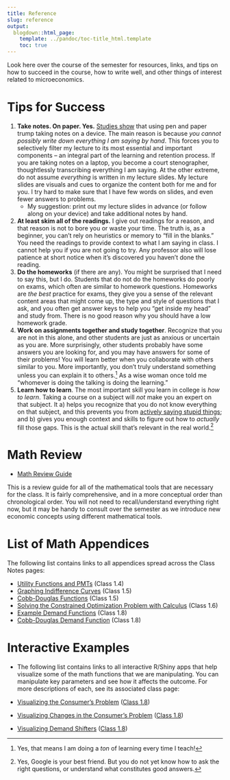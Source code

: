 ```yaml
---
title: Reference
slug: reference
output:
  blogdown::html_page:
    template: ../pandoc/toc-title_html.template
    toc: true
---
```


Look here over the course of the semester for resources, links, and tips on how to succeed in the course, how to write well, and other things of interest related to microeconomics. 

# Tips for Success {#tips}

1. **Take notes. On paper. Yes.** [Studies show](https://journals.sagepub.com/doi/abs/10.1177/0956797614524581) that using pen and paper trump taking notes on a device. The main reason is because *you cannot possibly write down everything I am saying by hand*. This forces you to selectively filter my lecture to its most essential and important components -- an integral part of the learning and retention process. If you are taking notes on a laptop, you become a court stenographer, thoughtlessly transcribing everything I am saying. At the other extreme, do not assume *everything* is written in my lecture slides. My lecture slides are visuals and cues to organize the content both for me and for you. I try hard to make sure that I have few words on slides, and even fewer answers to problems. 
    - My suggestion: print out my lecture slides in advance (or follow along on your device) and take additional notes by hand.
2. **At least skim all of the readings.** I give out readings for a reason, and that reason is not to bore you or waste your time. The truth is, as a beginner, you can't rely on heuristics or memory to "fill in the blanks." You need the readings to provide context to what I am saying in class. I cannot help you if you are not going to try. Any professor also will lose patience at short notice when it's discovered you haven't done the reading.
3. **Do the homeworks** (if there are any). You might be surprised that I need to say this, but I do. Students that do not do the homeworks do poorly on exams, which often are similar to homework questions. Homeworks are *the best* practice for exams, they give you a sense of the relevant content areas that might come up, the type and style of questions that I ask, and you often get answer keys to help you "get inside my head" and study from. There is no good reason why you should have a low homework grade.
4. **Work on assignments together and study together**. Recognize that you are not in this alone, and other students are just as anxious or uncertain as you are. More surprisingly, other students probably have some answers you are looking for, and you may have answers for some of their problems! You will learn better when you collaborate with others similar to you. More importantly, you don't truly understand something unless you can explain it to others.^[Yes, that means I am doing a *ton* of learning every time I teach!] As a wise woman once told me "whomever is doing the talking is doing the learning."
5. **Learn how to learn**. The most important skill you learn in college is *how to learn*. Taking a course on a subject will *not* make you an expert on that subject. It a) helps you recognize that you do not know everything on that subject, and this prevents you from [actively saying stupid things](http://www.smbc-comics.com/?id=2475); and b) gives you enough context and skills to figure out how to *actually* fill those gaps. This is the actual skill that's relevant in the real world.^[Yes, Google is your best friend. But you do not yet know how to ask the right questions, or understand what constitutes good answers.]

# Math Review

- [<i class="fas fa-file-pdf"></i> Math Review Guide](/files/math_review_guide.pdf)

This is a review guide for all of the mathematical tools that are necessary for the class. It is fairly comprehensive, and in a more conceptual order than chronological order. You will not need to recall/understand everything right now, but it may be handy to consult over the semester as we introduce new economic concepts using different mathematical tools.

# List of Math Appendices

The following list contains links to all appendices spread across the Class Notes pages:

- [Utility Functions and PMTs](https://microf19.classes.ryansafner.com/class/04-class/#utility-functions-and-pmts) (Class 1.4)
- [Graphing Indifference Curves](https://microf19.classes.ryansafner.com/class/05-class/#graphing-indifference-curves) (Class 1.5)
- [Cobb-Douglas Functions](https://microf19.classes.ryansafner.com/class/05-class/#cobb-douglas-functions) (Class 1.5)
- [Solving the Constrained Optimization Problem with Calculus](https://microf19.classes.ryansafner.com/class/06-class/#solving-the-constrained-optimization-problem-with-calculus) (Class 1.6)
- [Example Demand Functions](https://microf19.classes.ryansafner.com/class/08-class/#example-demand-functions) (Class 1.8)
- [Cobb-Douglas Demand Function](https://microf19.classes.ryansafner.com/class/08-class/#cobb-douglas) (Class 1.8)

# Interactive Examples

- The following list contains links to all interactive R/Shiny apps that help visualize some of the math functions that we are manipulating. You can manipulate key parameters and see how it affects the outcome. For more descriptions of each, see its associated class page: 

- [Visualizing the Consumer's Problem](https://ryansafner.shinyapps.io/Consumer/) ([Class 1.8](https://microf19.classes.ryansafner.com/class/08-class/#interactive-examples))
- [Visualizing Changes in the Consumer's Problem](https://ryansafner.shinyapps.io/Consumer_changes/) ([Class 1.8](https://microf19.classes.ryansafner.com/class/08-class/#interactive-examples))
- [Visualizing Demand Shifters](https://ryansafner.shinyapps.io/Demand/) ([Class 1.8](https://microf19.classes.ryansafner.com/class/08-class/#interactive-examples))